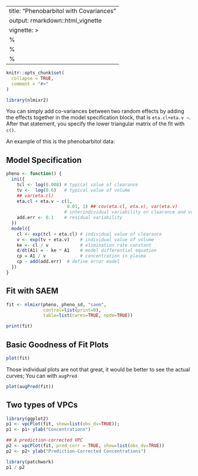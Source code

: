 ------
title: "Phenobarbitol with Covariances"
output: rmarkdown::html_vignette
vignette: >
  %\VignetteIndexEntry{Phenobarbitol}
  %\VignetteEngine{knitr::rmarkdown}
  %\VignetteEncoding{UTF-8}
---

```r
knitr::opts_chunk$set(
  collapse = TRUE,
  comment = "#>"
)
```

```r
library(nlmixr2)
```

You can simply add co-variances between two random effects by adding
the effects together in the model specification block, that is
`eta.cl+eta.v ~`.  After that statement, you specify the lower
triangular matrix of the fit with `c()`.

An example of this is the phenobarbitol data:

## Model Specification
```r
pheno <- function() {
  ini({
    tcl <- log(0.008) # typical value of clearance
    tv <-  log(0.6)   # typical value of volume
    ## var(eta.cl)
    eta.cl + eta.v ~ c(1, 
                       0.01, 1) ## cov(eta.cl, eta.v), var(eta.v)
                      # interindividual variability on clearance and volume
    add.err <- 0.1    # residual variability
  })
  model({
    cl <- exp(tcl + eta.cl) # individual value of clearance
    v <- exp(tv + eta.v)    # individual value of volume
    ke <- cl / v            # elimination rate constant
    d/dt(A1) = - ke * A1    # model differential equation
    cp = A1 / v             # concentration in plasma
    cp ~ add(add.err)  # define error model
  })
}

```
## Fit with SAEM
```r
fit <- nlmixr(pheno, pheno_sd, "saem",
              control=list(print=0), 
              table=list(cwres=TRUE, npde=TRUE))

print(fit)
```
## Basic Goodness of Fit Plots
```r
plot(fit)
```

Those individual plots are not that great, it would be better to see
the actual curves; You can with `augPred`

```r
plot(augPred(fit))
```

## Two types of VPCs

```r
library(ggplot2)
p1 <- vpcPlot(fit, show=list(obs_dv=TRUE));
p1 <- p1+ ylab("Concentrations")

## A prediction-corrected VPC
p2 <- vpcPlot(fit, pred_corr = TRUE, show=list(obs_dv=TRUE))
p2 <- p2+ ylab("Prediction-Corrected Concentrations")

library(patchwork)
p1 / p2
```
